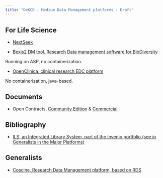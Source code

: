```yaml
---
title: "DeKCD - Medium Data Management platforms - Draft"
---
```


## For Life Science

* [NextSeek](https://github.com/BMCBCC/NExtSEEK)

* [Bexis2 DM tool. Research Data management software for BioDiversity](https://bexis2.uni-jena.de/)

Running on ASP, no containerization.

* [OpenClinica, clinical research EDC platform](https://www.openclinica.com/)

No containerization, java-based.


## Documents

* Open Contracts, [Community Edition](https://www.openclinica.com/get-free-community-edition-software/) & [Commercial](https://jsv4.github.io/OpenContracts/)

## Bibliography

* [ILS, an Integrated Library System, part of the Invenio portfolio (see in Generalists in the Major Platforms)](https://inveniosoftware.org/products/ils/)

## Generalists

* [Coscine, Research Data Management platform, based on RDS](https://about.coscine.de/)